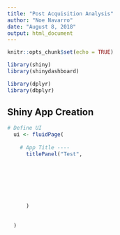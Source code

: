 ```yaml
---
title: "Post Acquisition Analysis"
author: "Noe Navarro"
date: "August 8, 2018"
output: html_document
---
```


```r
knitr::opts_chunk$set(echo = TRUE)
```


```r

library(shiny)
library(shinydashboard)

library(dplyr)
library(dbplyr)

```


## Shiny App Creation

```r

# Define UI
  ui <- fluidPage(
    
    # App Title ----
      titlePanel("Test",
                 
                 
                 
                 
                 
        
        
      )
    
    
  )



```

